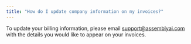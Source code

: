 ```yaml
---
title: "How do I update company information on my invoices?"
---
```


To update your billing information, please email [support@assemblyai.com](mailto:support@assemblyai.com) with the details you would like to appear on your invoices.
